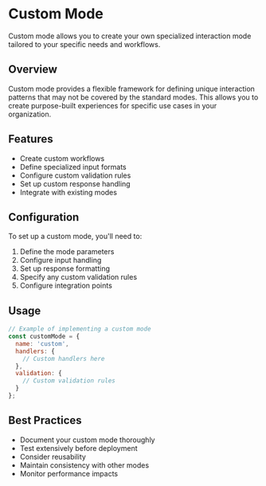 # Custom Mode

Custom mode allows you to create your own specialized interaction mode tailored to your specific needs and workflows.

## Overview

Custom mode provides a flexible framework for defining unique interaction patterns that may not be covered by the standard modes. This allows you to create purpose-built experiences for specific use cases in your organization.

## Features

- Create custom workflows
- Define specialized input formats
- Configure custom validation rules
- Set up custom response handling
- Integrate with existing modes

## Configuration

To set up a custom mode, you'll need to:

1. Define the mode parameters
2. Configure input handling
3. Set up response formatting
4. Specify any custom validation rules
5. Configure integration points

## Usage

```javascript
// Example of implementing a custom mode
const customMode = {
  name: 'custom',
  handlers: {
    // Custom handlers here
  },
  validation: {
    // Custom validation rules
  }
};
```

## Best Practices

- Document your custom mode thoroughly
- Test extensively before deployment
- Consider reusability
- Maintain consistency with other modes
- Monitor performance impacts